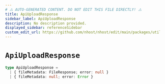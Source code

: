 ```yaml
---
# ⚠️ AUTO-GENERATED CONTENT. DO NOT EDIT THIS FILE DIRECTLY! ⚠️
title: ApiUploadResponse
sidebar_label: ApiUploadResponse
description: No description provided.
displayed_sidebar: referenceSidebar
custom_edit_url: https://github.com/nhost/nhost/edit/main/packages/utils/types.ts#L49
---
```


# `ApiUploadResponse`

```ts
type ApiUploadResponse =
  | { fileMetadata: FileResponse; error: null }
  | { fileMetadata: null; error: Error }
```
